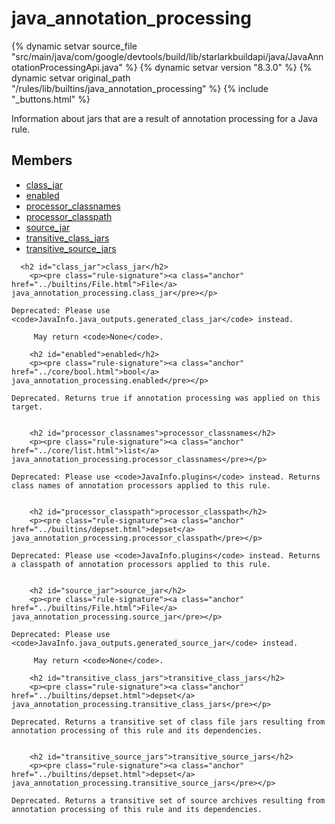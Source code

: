 <html devsite>
<head>
  <meta name="project_path" value="/_project.yaml">
  <meta name="book_path" value="/versions/8.3.0/_book.yaml">
</head>
<body>

<h1 class="page-title" id="modules.java_annotation_processing">java_annotation_processing</h1>

{% dynamic setvar source_file "src/main/java/com/google/devtools/build/lib/starlarkbuildapi/java/JavaAnnotationProcessingApi.java" %}
{% dynamic setvar version "8.3.0" %}
{% dynamic setvar original_path "/rules/lib/builtins/java_annotation_processing" %}
{% include "_buttons.html" %}
<!-- {% raw %} -->

Information about jars that are a result of annotation processing for a Java rule.

<h2>Members</h2>
<ul>
    <li>
    <a href="#class_jar">class_jar</a>
  </li>
      <li>
    <a href="#enabled">enabled</a>
  </li>
      <li>
    <a href="#processor_classnames">processor_classnames</a>
  </li>
      <li>
    <a href="#processor_classpath">processor_classpath</a>
  </li>
      <li>
    <a href="#source_jar">source_jar</a>
  </li>
      <li>
    <a href="#transitive_class_jars">transitive_class_jars</a>
  </li>
      <li>
    <a href="#transitive_source_jars">transitive_source_jars</a>
  </li>
  </ul>

      <h2 id="class_jar">class_jar</h2>
        <p><pre class="rule-signature"><a class="anchor" href="../builtins/File.html">File</a> java_annotation_processing.class_jar</pre></p>

    Deprecated: Please use <code>JavaInfo.java_outputs.generated_class_jar</code> instead.

         May return <code>None</code>.

        <h2 id="enabled">enabled</h2>
        <p><pre class="rule-signature"><a class="anchor" href="../core/bool.html">bool</a> java_annotation_processing.enabled</pre></p>

    Deprecated. Returns true if annotation processing was applied on this target.


        <h2 id="processor_classnames">processor_classnames</h2>
        <p><pre class="rule-signature"><a class="anchor" href="../core/list.html">list</a> java_annotation_processing.processor_classnames</pre></p>

    Deprecated: Please use <code>JavaInfo.plugins</code> instead. Returns class names of annotation processors applied to this rule.


        <h2 id="processor_classpath">processor_classpath</h2>
        <p><pre class="rule-signature"><a class="anchor" href="../builtins/depset.html">depset</a> java_annotation_processing.processor_classpath</pre></p>

    Deprecated: Please use <code>JavaInfo.plugins</code> instead. Returns a classpath of annotation processors applied to this rule.


        <h2 id="source_jar">source_jar</h2>
        <p><pre class="rule-signature"><a class="anchor" href="../builtins/File.html">File</a> java_annotation_processing.source_jar</pre></p>

    Deprecated: Please use <code>JavaInfo.java_outputs.generated_source_jar</code> instead.

         May return <code>None</code>.

        <h2 id="transitive_class_jars">transitive_class_jars</h2>
        <p><pre class="rule-signature"><a class="anchor" href="../builtins/depset.html">depset</a> java_annotation_processing.transitive_class_jars</pre></p>

    Deprecated. Returns a transitive set of class file jars resulting from annotation processing of this rule and its dependencies.


        <h2 id="transitive_source_jars">transitive_source_jars</h2>
        <p><pre class="rule-signature"><a class="anchor" href="../builtins/depset.html">depset</a> java_annotation_processing.transitive_source_jars</pre></p>

    Deprecated. Returns a transitive set of source archives resulting from annotation processing of this rule and its dependencies.



</body>
</html>

<!-- {% endraw %} -->
